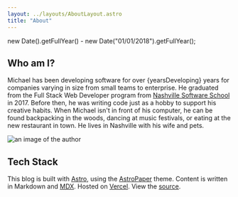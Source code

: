 ```yaml
---
layout: ../layouts/AboutLayout.astro
title: "About"
---
```


  new Date().getFullYear() - new Date("01/01/2018").getFullYear();

## Who am I?

Michael has been developing software for over {yearsDeveloping} years for companies varying in size from small teams to enterprise.
He graduated from the Full Stack Web Developer program from [Nashville Software School](https://nashvillesoftwareschool.com) in 2017.
Before then, he was writing code just as a hobby to support his creative habits.
When Michael isn't in front of his computer, he can be found backpacking in the woods, dancing at music festivals, or eating at the new restaurant in town.
He lives in Nashville with his wife and pets.

<div>
  <img
    src="https://mclark.dev/profile.jpg"
    class="mx-auto sm:w-1/2"
    alt="an image of the author"
  />
</div>

## Tech Stack

This blog is built with [Astro](https://astro.build), using the [AstroPaper](https://astro.build/themes/details/astro-paper/) theme. Content is written in Markdown and [MDX](https://mdxjs.com/). Hosted on [Vercel](https://vercel.com). View the [source](https://github.com/michaelclark2/blog).
